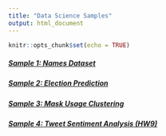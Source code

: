 ```yaml
---
title: "Data Science Samples"
output: html_document
---
```


```r
knitr::opts_chunk$set(echo = TRUE)
```
  
    
    
##### [Sample 1: Names Dataset](sample1.html)

##### [Sample 2: Election Prediction](sample2.html)

##### [Sample 3: Mask Usage Clustering](sample3.html)

##### [Sample 4: Tweet Sentiment Analysis (HW9)](hw9.html)

